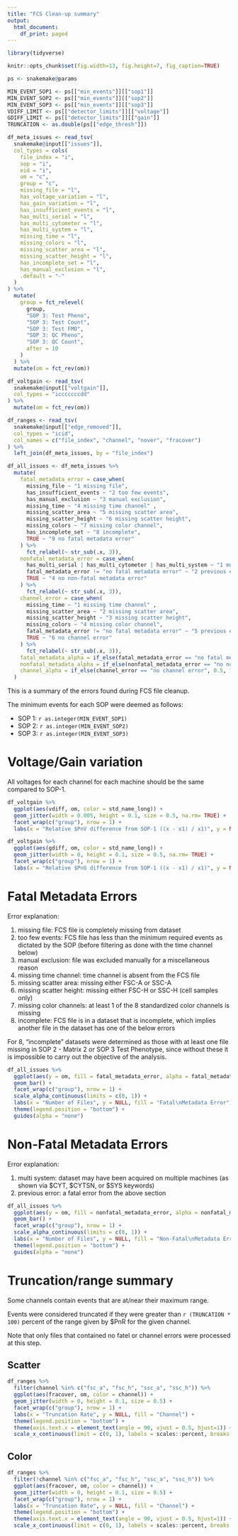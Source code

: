 ```yaml
---
title: "FCS Clean-up summary"
output:
  html_document:
    df_print: paged
---
```


```r
library(tidyverse)

knitr::opts_chunk$set(fig.width=13, fig.height=7, fig_caption=TRUE)

ps <- snakemake@params

MIN_EVENT_SOP1 <- ps[["min_events"]][["sop1"]]
MIN_EVENT_SOP2 <- ps[["min_events"]][["sop2"]]
MIN_EVENT_SOP3 <- ps[["min_events"]][["sop3"]]
VDIFF_LIMIT <- ps[["detector_limits"]][["voltage"]]
GDIFF_LIMIT <- ps[["detector_limits"]][["gain"]]
TRUNCATION <- as.double(ps[["edge_thresh"]])

df_meta_issues <- read_tsv(
  snakemake@input[["issues"]],
  col_types = cols(
    file_index = "i",
    sop = "i",
    eid = "i",
    om = "c",
    group = "c",
    missing_file = "l",
    has_voltage_variation = "l",
    has_gain_variation = "l",
    has_insufficient_events = "l",
    has_multi_serial = "l",
    has_multi_cytometer = "l",
    has_multi_system = "l",
    missing_time = "l",
    missing_colors = "l",
    missing_scatter_area = "l",
    missing_scatter_height = "l",
    has_incomplete_set = "l",
    has_manual_exclusion = "l",
    .default = "-"
  )
) %>%
  mutate(
    group = fct_relevel(
      group,
      "SOP 3: Test Pheno",
      "SOP 3: Test Count",
      "SOP 3: Test FMO",
      "SOP 3: QC Pheno",
      "SOP 3: QC Count",
      after = 10
    )
  ) %>%
  mutate(om = fct_rev(om))

df_voltgain <- read_tsv(
  snakemake@input[["voltgain"]],
  col_types = "icccccccdd"
) %>%
  mutate(om = fct_rev(om))

df_ranges <- read_tsv(
  snakemake@input[["edge_removed"]],
  col_types = "icid",
  col_names = c("file_index", "channel", "nover", "fracover")
) %>%
  left_join(df_meta_issues, by = "file_index")

df_all_issues <- df_meta_issues %>%
  mutate(
    fatal_metadata_error = case_when(
      missing_file ~ "1 missing file",
      has_insufficient_events ~ "2 too few events",
      has_manual_exclusion ~ "3 manual exclusion",
      missing_time ~ "4 missing time channel" ,
      missing_scatter_area ~ "5 missing scatter area",
      missing_scatter_height ~ "6 missing scatter height",
      missing_colors ~ "7 missing color channel",
      has_incomplete_set ~ "8 incomplete",
      TRUE ~ "9 no fatal metadata error"
    ) %>%
      fct_relabel(~ str_sub(.x, 3)),
    nonfatal_metadata_error = case_when(
      has_multi_serial | has_multi_cytometer | has_multi_system ~ "1 multi system",
      fatal_metadata_error != "no fatal metadata error" ~ "2 previous error",
      TRUE ~ "4 no non-fatal metadata error"
    ) %>%
      fct_relabel(~ str_sub(.x, 3)),
    channel_error = case_when(
      missing_time ~ "1 missing time channel" ,
      missing_scatter_area ~ "2 missing scatter area",
      missing_scatter_height ~ "3 missing scatter height",
      missing_colors ~ "4 missing color channel",
      fatal_metadata_error != "no fatal metadata error" ~ "5 previous error",
      TRUE ~ "6 no channel error"
    ) %>%
      fct_relabel(~ str_sub(.x, 3)),
    fatal_metadata_alpha = if_else(fatal_metadata_error == "no fatal metadata error", 0.5, 1),
    nonfatal_metadata_alpha = if_else(nonfatal_metadata_error == "no non-fatal metadata error", 0.5, 1),
    channel_alpha = if_else(channel_error == "no channel error", 0.5, 1),
  )
```

This is a summary of the errors found during FCS file cleanup.

The minimum events for each SOP were deemed as follows:

* SOP 1: `r as.integer(MIN_EVENT_SOP1)`
* SOP 2: `r as.integer(MIN_EVENT_SOP2)`
* SOP 3: `r as.integer(MIN_EVENT_SOP3)`

# Voltage/Gain variation

All voltages for each channel for each machine should be the same compared to
SOP-1.

```r
df_voltgain %>%
  ggplot(aes(vdiff, om, color = std_name_long)) +
  geom_jitter(width = 0.005, height = 0.1, size = 0.5, na.rm= TRUE) +
  facet_wrap(c("group"), nrow = 1) +
  labs(x = "Relative $PnV difference from SOP-1 ((x - x1) / x1)", y = NULL, color = "Channel")

df_voltgain %>%
  ggplot(aes(gdiff, om, color = std_name_long)) +
  geom_jitter(width = 0, height = 0.1, size = 0.5, na.rm= TRUE) +
  facet_wrap(c("group"), nrow = 1) +
  labs(x = "Relative $PnG difference from SOP-1 ((x - x1) / x1)", y = NULL, color = "Channel")
```

# Fatal Metadata Errors

Error explanation:

1. missing file: FCS file is completely missing from dataset
2. too few events: FCS file has less than the minimum required events as
   dictated by the SOP (before filtering as done with the time channel below)
3. manual exclusion: file was excluded manually for a miscellaneous reason
4. missing time channel: time channel is absent from the FCS file
5. missing scatter area: missing either FSC-A or SSC-A
6. missing scatter height: missing either FSC-H or SSC-H (cell samples only)
7. missing color channels: at least 1 of the 8 standardized color channels is
   missing
8. incomplete: FCS file is in a dataset that is incomplete, which implies
   another file in the dataset has one of the below errors
   
For 8, "incomplete" datasets were determined as those with at least one file
missing in SOP 2 - Matrix 2 or SOP 3 Test Phenotype, since without these it is
impossible to carry out the objective of the analysis.

```r
df_all_issues %>%
  ggplot(aes(y = om, fill = fatal_metadata_error, alpha = fatal_metadata_alpha)) +
  geom_bar() +
  facet_wrap(c("group"), nrow = 1) +
  scale_alpha_continuous(limits = c(0, 1)) +
  labs(x = "Number of Files", y = NULL, fill = "Fatal\nMetadata Error") +
  theme(legend.position = "bottom") +
  guides(alpha = "none")
```

# Non-Fatal Metadata Errors

Error explanation:

1. multi system: dataset may have been acquired on multiple machines (as shown
   via $CYT, $CYTSN, or $SYS keywords)
2. previous error: a fatal error from the above section
   
```r
df_all_issues %>%
  ggplot(aes(y = om, fill = nonfatal_metadata_error, alpha = nonfatal_metadata_alpha)) +
  geom_bar() +
  facet_wrap(c("group"), nrow = 1) +
  scale_alpha_continuous(limits = c(0, 1)) +
  labs(x = "Number of Files", y = NULL, fill = "Non-Fatal\nMetadata Error") +
  theme(legend.position = "bottom") +
  guides(alpha = "none")
```

# Truncation/range summary

Some channels contain events that are at/near their maximum range.

Events were considered truncated if they were greater than `r (TRUNCATION * 100)`
percent of the range given by $PnR for the given channel.

Note that only files that contained no fatel or channel errors were processed
at this step.

## Scatter

```r
df_ranges %>%
  filter(channel %in% c("fsc_a", "fsc_h", "ssc_a", "ssc_h")) %>%
  ggplot(aes(fracover, om, color = channel)) +
  geom_jitter(width = 0, height = 0.1, size = 0.5) +
  facet_wrap(c("group"), nrow = 1) +
  labs(x = "Truncation Rate", y = NULL, fill = "Channel") +
  theme(legend.position = "bottom") +
  theme(axis.text.x = element_text(angle = 90, vjust = 0.5, hjust=1)) +
  scale_x_continuous(limit = c(0, 1), labels = scales::percent, breaks = c(0, 0.5, 1))
```

## Color

```r
df_ranges %>%
  filter(!channel %in% c("fsc_a", "fsc_h", "ssc_a", "ssc_h")) %>%
  ggplot(aes(fracover, om, color = channel)) +
  geom_jitter(width = 0, height = 0.1, size = 0.5) +
  facet_wrap(c("group"), nrow = 1) +
  labs(x = "Truncation Rate", y = NULL, fill = "Channel") +
  theme(legend.position = "bottom") +
  theme(axis.text.x = element_text(angle = 90, vjust = 0.5, hjust=1)) +
  scale_x_continuous(limit = c(0, 1), labels = scales::percent, breaks = c(0, 0.5, 1))
```
